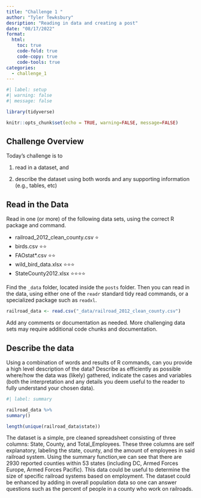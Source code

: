 ```yaml
---
title: "Challenge 1 "
author: "Tyler Tewksbury"
desription: "Reading in data and creating a post"
date: "08/17/2022"
format:
  html:
    toc: true
    code-fold: true
    code-copy: true
    code-tools: true
categories:
  - challenge_1
---
```


```r
#| label: setup
#| warning: false
#| message: false

library(tidyverse)

knitr::opts_chunk$set(echo = TRUE, warning=FALSE, message=FALSE)
```

## Challenge Overview

Today's challenge is to

1)  read in a dataset, and

2)  describe the dataset using both words and any supporting information (e.g., tables, etc)

## Read in the Data

Read in one (or more) of the following data sets, using the correct R package and command.

-   railroad_2012_clean_county.csv ⭐
-   birds.csv ⭐⭐
-   FAOstat\*.csv ⭐⭐
-   wild_bird_data.xlsx ⭐⭐⭐
-   StateCounty2012.xlsx ⭐⭐⭐⭐

Find the `_data` folder, located inside the `posts` folder. Then you can read in the data, using either one of the `readr` standard tidy read commands, or a specialized package such as `readxl`.

```r
railroad_data <- read.csv("_data/railroad_2012_clean_county.csv")
```

Add any comments or documentation as needed. More challenging data sets may require additional code chunks and documentation.

## Describe the data

Using a combination of words and results of R commands, can you provide a high level description of the data? Describe as efficiently as possible where/how the data was (likely) gathered, indicate the cases and variables (both the interpretation and any details you deem useful to the reader to fully understand your chosen data).

```r
#| label: summary

railroad_data %>%
summary()

length(unique(railroad_data$state))

```

The dataset is a simple, pre cleaned spreadsheet consisting of three columns: State, County, and Total_Employees. These three columns are self explanatory, labeling the state, county, and the amount of employees in said railroad system. Using the summary function,we can see that there are 2930 reported counties within 53 states (including DC, Armed Forces Europe, Armed Forces Pacific). This data could be useful to determine the size of specific railroad systems based on employment. The dataset could be enhanced by adding in overall population data so one can answer questions such as the percent of people in a county who work on railroads. 